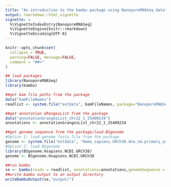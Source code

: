 ```yaml
---
title: "An introduction to the bambu package using NanoporeRNASeq data"
output: rmarkdown::html_vignette
vignette: >
  %\VignetteIndexEntry{NanoporeRNASeq}
  %\VignetteEngine{knitr::rmarkdown}
  %\VignetteEncoding{UTF-8}
---
```




```r
knitr::opts_chunk$set(
  collapse = TRUE,
  warning=FALSE, message=FALSE,
  comment = "##>"
)
```


```r
## load packages
library(NanoporeRNASeq)
library(bambu)
```


```r
##get bam file paths from the package
data("bamFileNames")
readlist <- system.file("extdata", bamFileNames, package="NanoporeRNASeq")
```

```r
##get annotation GRangesList from the package
data("annotationGrangesList_chr22_1_25409234")
annotations <- annotationGrangesList_chr22_1_25409234
```

```r
##get genome sequence from the package/load BSgenome
#Option 1: load genome fasta file from the package
genome <- system.file("extdata", "Homo_sapiens.GRCh38.dna_sm.primary_assembly_chr22_1_25409234.fa", package="NanoporeRNASeq")
#Option 2: load BSgenome
library(BSgenome.Hsapiens.NCBI.GRCh38)
genome <- BSgenome.Hsapiens.NCBI.GRCh38
```

```r
##run bambu
se <- bambu(reads = readlist, annotations=annotations,genomeSequence = "BSgenome.Hsapiens.NCBI.GRCh38")
##write bambu output to an output directory
writeBambuOutput(se,"output/")
```

